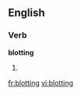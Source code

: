 ==English==

===Verb===
'''blotting'''

# {{present participle of|[[blot]]}}

[[fr:blotting]]
[[vi:blotting]]